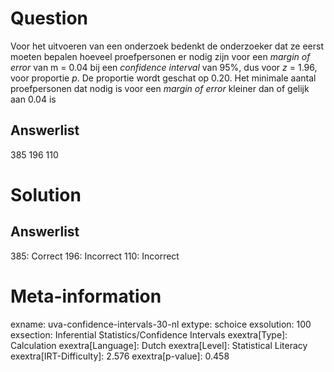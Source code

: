 Question
========

Voor het uitvoeren van een onderzoek bedenkt de onderzoeker dat ze eerst
moeten bepalen hoeveel proefpersonen er nodig zijn voor een *margin of
error* van m = 0.04 bij een *confidence interval* van 95%, dus voor *z*
= 1.96, voor proportie *p*. De proportie wordt geschat op 0.20. Het
minimale aantal proefpersonen dat nodig is voor een *margin of error*
kleiner dan of gelijk aan 0.04 is

Answerlist
----------

385
196
110

Solution
========

Answerlist
----------

385: Correct
196: Incorrect
110: Incorrect

Meta-information
================
exname: uva-confidence-intervals-30-nl
extype: schoice
exsolution: 100
exsection: Inferential Statistics/Confidence Intervals
exextra[Type]: Calculation
exextra[Language]: Dutch
exextra[Level]: Statistical Literacy
exextra[IRT-Difficulty]: 2.576
exextra[p-value]: 0.458
